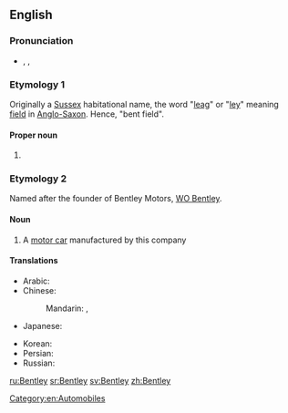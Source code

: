 ==English==

===Pronunciation===
* {{enPR|bĕnt'lē}}, {{IPA|/ˈbentliː/}}, {{SAMPA|/"bentli:/}}

{{wikipedia}}

===Etymology 1===
Originally a [[Sussex]] habitational name, the word "[[leag]]" or "[[ley]]" meaning [[field]] in [[Anglo-Saxon]]. Hence, "bent field".

====Proper noun====
{{en-proper noun|pl=Bentleys}} 
# {{surname|A=An|English [[habitational]]|from=Old English}}

===Etymology 2===
Named after the founder of Bentley Motors, [[w:WO Bentley|WO Bentley]].

====Noun====
{{en-noun}} 
# A [[motor car]] manufactured by this company

====Translations====
{{trans-top|British car}}
* Arabic: {{t|ar|بنتلي|m|tr=bíntlī, béntlī|sc=Arab}}
* Chinese:
*: Mandarin: {{t|zh|賓利|sc=Hani}}, {{t|zh|宾利|tr=Bīnlì|sc=Hani}}
* Japanese: {{t|ja|ベントレー|tr=Bentorē|sc=Jpan}}
{{trans-mid}}
* Korean: {{t|ko|벤틀리|tr=Benteulli|sc=Kore}}
* Persian: {{t|fa|بنتلی|tr=Bentli|sc=fa-Arab}}
* Russian: {{t|ru|Бентли|f|tr=Bɛ́ntli|sc=Cyrl}} {{indeclinable}}
{{trans-bottom}}

[[Category:en:Automobiles]]

[[ru:Bentley]]
[[sr:Bentley]]
[[sv:Bentley]]
[[zh:Bentley]]